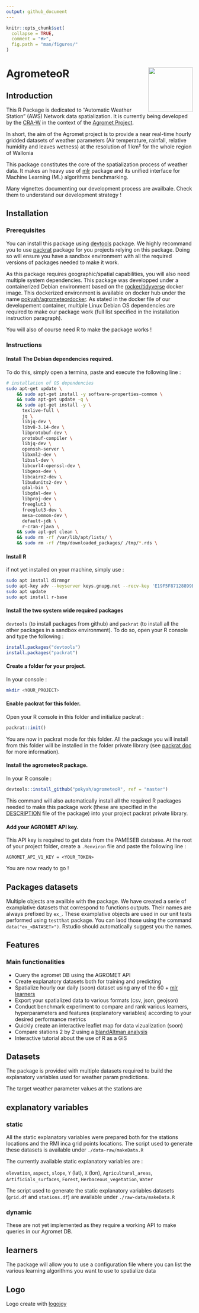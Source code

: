 ```yaml
---
output: github_document
---
```


```r
knitr::opts_chunk$set(
  collapse = TRUE,
  comment = "#>",
  fig.path = "man/figures/"
)
```

# AgrometeoR <img src="man/figures/logo.png" align="right" alt="" width="120" />

## Introduction 

This R Package is dedicated to "Automatic Weather Station" (AWS) Network data spatialization. It is currently being developed by the [CRA-W](http://www.cra.wallonie.be) in the context of the [Agromet Project](./vignettes/presentation-agromet-project.Rmd).

In short, the aim of the Agromet project is to provide a near real-time hourly gridded datasets of weather parameters (Air temperature, rainfall, relative humidity and leaves wetness) at the resolution of 1 km² for the whole region of Wallonia

This package constitutes the core of the spatialization process of weather data. It makes an heavy use of [mlr](https://mlr.mlr-org.com/index.html) package and its unified interface for Machine Learning (ML) algorithms benchmarking.

Many vignettes documenting our development process are availbale. Check them to understand our development strategy !

## Installation

### Prerequisites

You can install this package using [devtools](https://www.rstudio.com/products/rpackages/devtools/) package. We highly recommand you to use [packrat](https://rstudio.github.io/packrat/) package for you projects relying on this package. Doing so will ensure you have a sandbox environment with all the required versions of packages needed to make it work. 

As this package requires geographic/spatial capabilities, you will also need multiple system dependencies. This package was developped under a containerized Debian environment based on the [rocker/tidyverse](https://hub.docker.com/r/rocker/tidyverse/) docker image. This dockerized environment is available on docker hub under the name [pokyah/agrometeordocker](https://hub.docker.com/r/pokyah/agrometeordocker/). As stated in the docker file of our developement container, multiple Linux Debian OS dependencies are required to make our package work (full list specified in the installation instruction paragraph).

You will also of course need R to make the package works !  

### Instructions

#### Install The Debian dependencies required.

To do this, simply open a termina, paste and execute the following line : 

```bash
# installation of OS dependencies
sudo apt-get update \
    && sudo apt-get install -y software-properties-common \
    && sudo apt-get update -q \
    && sudo apt-get install -y \
      texlive-full \
      jq \
      libjq-dev \
      libv8-3.14-dev \
      libprotobuf-dev \
      protobuf-compiler \
      libjq-dev \
      openssh-server \
      libxml2-dev \
      libssl-dev \
      libcurl4-openssl-dev \
      libgeos-dev \
      libcairo2-dev \
      libudunits2-dev \
      gdal-bin \
      libgdal-dev \
      libproj-dev \
      freeglut3 \
      freeglut3-dev \
      mesa-common-dev \
      default-jdk \
      r-cran-rjava \
    && sudo apt-get clean \ 
    && sudo rm -rf /var/lib/apt/lists/ \ 
    && sudo rm -rf /tmp/downloaded_packages/ /tmp/*.rds \
```
#### Install R

if not yet installed on your machine, simply use : 

```bash
sudo apt install dirmngr
sudo apt-key adv --keyserver keys.gnupg.net --recv-key 'E19F5F87128899B192B1A2C2AD5F960A256A04AF'
sudo apt update
sudo apt install r-base
```

#### Install the two system wide required packages

`devtools` (to install packages from github) and `packrat` (to install all the other packages in a sandbox environment). To do so, open your R console and type the following : 

```r
install.packages("devtools")
install.packages("packrat")
```

#### Create a folder for your project.

In your console :  

```bash
mkdir <YOUR_PROJECT>
```

#### Enable packrat for this folder.

Open your R console in this folder and initialize packrat :

```r
packrat::init()
```

You are now in packrat mode for this folder. All the package you will install from this folder will be installed in the folder private library (see [packrat doc](https://rstudio.github.io/packrat/) for more information).

#### Install the agrometeoR package.

In your R console : 

```r
devtools::install_github("pokyah/agrometeoR", ref = "master")
```

This command will also automatically install all the required R packages needed to make this package work (these are specified in the [DESCRIPTION](./DESCRIPTION) file of the package) into your project packrat private library.

#### Add your AGROMET API key.

This API key is required to get data from the PAMESEB database. At the root of your project folder, create a `.Renviron` file and paste the following line : 

`AGROMET_API_V1_KEY = <YOUR_TOKEN>`

You are now ready to go ! 

## Packages datasets 

Multiple objects are availble with the package. We have created a serie of examplative datasets that correspond to functions outputs. Their names are always prefixed by `ex_`. These examplative objects are used in our unit tests performed using `testthat` package. You can laod those using the command `data("ex_<DATASET>")`. Rstudio should automatically suggest you the names. 

## Features

### Main functionalities

* Query the agromet DB using the AGROMET API
* Create explanatory datasets both for training and predicting
* Spatialize hourly our daily (soon) dataset using any of the 60 + [mlr learners](https://mlr.mlr-org.com/articles/tutorial/integrated_learners.html#regression-60)
* Export your spatialized data to various formats (csv, json, geojson)
* Conduct benchmark experiment to compare and rank various learners, hyperparameters and features (explanatory variables) according to your desired performance metrics
* Quickly create an interactive leaflet map for data vizualization (soon)
* Compare stations 2 by 2 using a [blandAltman analysis](https://pokyah.github.io/AWS-Humain-comparison/reporting/Humain-SC-presentation.html#/a-potential-explanation-station-design)
* Interactive tutorial about the use of R as a GIS

## Datasets

The package is provided with multiple datasets required to build the explanatory variables used for weather param predictions.

The target weather parameter values at the stations are 

## explanatory variables

### static

All the static explanatory variables were prepared both for the stations locations and the RMI inca grid points locations. The script used to generate these datasets is available under `./data-raw/makeData.R`

The currently available static explanatory variables are :

`elevation`, `aspect`, `slope`, `Y` (lat), `X` (lon), `Agricultural_areas`, `Artificials_surfaces`, `Forest`,  `Herbaceous_vegetation`, `Water`

The script used to generate the static explanatory variables datasets (`grid.df` and `stations.df`) are available under `./raw-data/makeData.R` 

### dynamic 

These are not yet implemented as they require a working API to make queries in our Agromet DB.

## learners

The package will allow you to use a configuration file where you can list the various learning algorithms you want to use to spatialize data


## Logo

Logo create with [logojoy](https://logojoy.com/editor/23591201)








